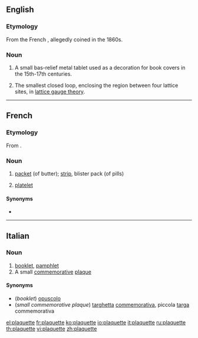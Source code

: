 ==English==

===Etymology===

From the French {{term|lang=fr|plaquette||small plaque}}, allegedly coined in the 1860s.

===Noun===
{{en-noun}}

# A small bas-relief metal tablet used as a decoration for book covers in the 15th-17th centuries.
# {{physics}} The smallest closed loop, enclosing the region between four lattice sites, in [[w:lattice gauge theory|lattice gauge theory]].

----

==French==

===Etymology===
From {{suffix|plaque|ette|lang=fr}}.

===Noun===
{{fr-noun|f}}

# [[packet]] (of butter); [[strip]], blister pack (of pills)
# {{hematology|cytology|lang=fr}} [[platelet]]

====Synonyms====
* {{l|fr|thrombocyte}}

----

==Italian==

===Noun===
{{head|it|noun|g=f}} {{inv}}

# [[booklet]], [[pamphlet]]
# A small [[commemorative]] [[plaque]]

====Synonyms====
* (''booklet'') [[opuscolo]]
* (''small commemorative plaque'') [[targhetta]] [[commemorativa]], piccola [[targa]] commemorativa

[[el:plaquette]]
[[fr:plaquette]]
[[ko:plaquette]]
[[io:plaquette]]
[[it:plaquette]]
[[ru:plaquette]]
[[th:plaquette]]
[[vi:plaquette]]
[[zh:plaquette]]